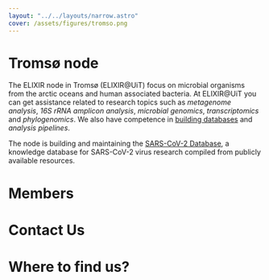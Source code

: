```yaml
---
layout: "../../layouts/narrow.astro"
cover: /assets/figures/tromso.png
---
```



# Tromsø node

The ELIXIR node in Tromsø (ELIXIR@UiT) focus on microbial organisms from the arctic oceans and human associated bacteria. At ELIXIR@UiT you can get assistance related to research topics such as _metagenome analysis_, _16S rRNA amplicon analysis_, _microbial genomics_, _transcriptomics_ and _phylogenomics_. We also have competence in [building databases](https://sfb.mmp2.sigma2.no/) and _analysis pipelines_.

The node is building and maintaining the [SARS-CoV-2 Database](/services/sars-cov2-db), a knowledge database for SARS-CoV-2 virus research compiled from publicly available resources.

# Members

<People org="uit" layout="two-col" hideOrg/>

# Contact Us

# Where to find us?

<MapComponent
    lat={69.681222}
    lng={18.987015}
    address="Forskningsparken 3, 9037 Tromsø"
/>
